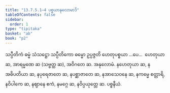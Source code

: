 ```yaml
---
title: "13.7.5.1–4 ပစ္စယာနုလောမာဒိ"
tableOfContents: false
sidebar:
  order: 1
type: "tipitaka"
basket: "ab"
book: "p2"
---
```



<DynamicBreadcrumb />

<Division number="148" book="p2" e="ch" v="38" p="426">

<Paragraph number="4395" book="p2">
သပ္ပီတိကံ ဓမ္မံ သံသဋ္ဌော သပ္ပီတိကော ဓမ္မော ဥပ္ပဇ္ဇတိ ဟေတုပစ္စယာ …ပေ…  ဟေတုယာ ဆ, အာရမ္မဏေ ဆ (သဗ္ဗတ္ထ ဆ), အဝိဂတေ ဆ.

</Paragraph>
</Division>

<Paragraph number="4396" type="center" book="p2">
အနုလောမံ.


</Paragraph>

<Paragraph number="4397" book="p2">
နဟေတုယာ ဆ, နအဓိပတိယာ ဆ, နပုရေဇာတေ ဆ, နပစ္ဆာဇာတေ ဆ, နအာသေဝနေ ဆ, နကမ္မေ စတ္တာရိ, နဝိပါကေ ဆ, နဈာနေ ဧကံ, နမဂ္ဂေ ဆ, နဝိပ္ပယုတ္တေ ဆ.

</Paragraph>

<Paragraph number="4398" type="center" book="p2">
ပစ္စနီယံ.
</Paragraph>